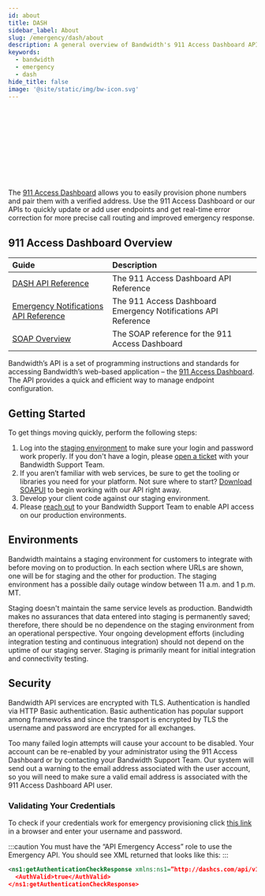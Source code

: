 ---
id: about
title: DASH
sidebar_label: About
slug: /emergency/dash/about
description: A general overview of Bandwidth's 911 Access Dashboard API
keywords:
  - bandwidth
  - emergency
  - dash
hide_title: false
image: '@site/static/img/bw-icon.svg'
---


<Svg className='about-image' /> <br/>

The [911 Access Dashboard](https://dashboard.dashcs.com/) allows you to easily provision phone numbers and pair them with a verified address. Use the 911 Access Dashboard or our APIs to quickly update or add user endpoints and get real-time error correction for more precise call routing and improved emergency response.

## 911 Access Dashboard Overview
| Guide | Description |
|:------|:------------|
| [DASH API Reference](/apis/dash) | The 911 Access Dashboard API Reference |
| [Emergency Notifications API Reference](/apis/dash-notifications) | The 911 Access Dashboard Emergency Notifications API Reference |
| [SOAP Overview](/docs/emergency/dash/soap) | The SOAP reference for the 911 Access Dashboard |

Bandwidth’s API is a set of programming instructions and standards for accessing Bandwidth’s web-based application – the [911 Access Dashboard](http://dashboard.dashcs.com/). The API provides a quick and efficient way to manage endpoint configuration.

## Getting Started
To get things moving quickly, perform the following steps:

  1. Log into the [staging environment](https://staging-service.dashcs.com/dash-board/login.jsp) to make sure your login and password work properly. If you don't have a login, please [open a ticket](https://support.bandwidth.com/hc/en-us/requests/new) with your Bandwidth Support Team.
  1. If you aren’t familiar with web services, be sure to get the tooling or libraries you need for your platform. Not sure where to start? [Download SOAPUI](https://www.soapui.org/) to begin working with our API right away.
  1. Develop your client code against our staging environment.
  1. Please [reach out](https://support.bandwidth.com/hc/en-us/requests/new) to your Bandwidth Support Team to enable API access on our production environments.

## Environments
Bandwidth maintains a staging environment for customers to integrate with before moving on to production. In each section where URLs are shown, one will be for staging and the other for production. The staging environment has a possible daily outage window between 11 a.m. and 1 p.m. MT.

Staging doesn't maintain the same service levels as production. Bandwidth makes no assurances that data entered into staging is permanently saved; therefore, there should be no dependence on the staging environment from an operational perspective. Your ongoing development efforts (including integration testing and continuous integration) should not depend on the uptime of our staging server. Staging is primarily meant for initial integration and connectivity testing.

## Security
Bandwidth API services are encrypted with TLS. Authentication is handled via HTTP Basic authentication. Basic authentication has popular support among frameworks and since the transport is encrypted by TLS the username and password are encrypted for all exchanges.

Too many failed login attempts will cause your account to be disabled. Your account can be re-enabled by your administrator using the 911 Access Dashboard or by contacting your Bandwidth Support Team. Our system will send out a warning to the email address associated with the user account, so you will need to make sure a valid email address is associated with the 911 Access Dashboard API user.

### Validating Your Credentials
To check if your credentials work for emergency provisioning click [this link](https://service.dashcs.com/dash-api/xml/emergencyprovisioning/v1/authenticationcheck) in a browser and enter your username and password.

:::caution
You must have the “API Emergency Access” role to use the Emergency API. You should see XML returned that looks like this:
:::

```xml
<ns1:getAuthenticationCheckResponse xmlns:ns1=”http://dashcs.com/api/v1/emergency”>
  <AuthValid>true</AuthValid>
</ns1:getAuthenticationCheckResponse>
```
